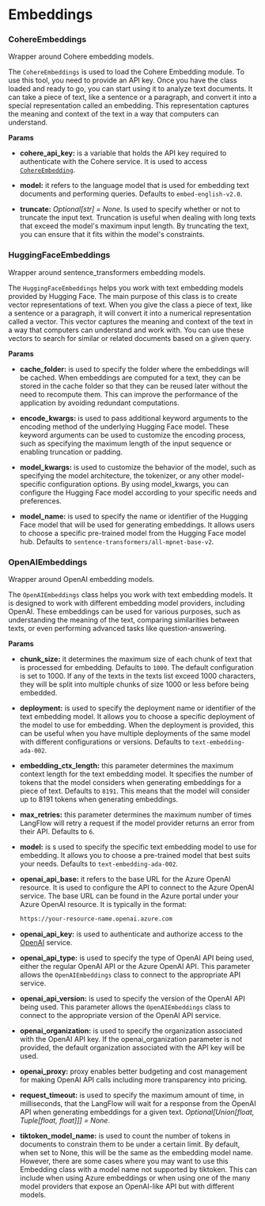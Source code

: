 # Embeddings


### CohereEmbeddings

Wrapper around Cohere embedding models.

The `CohereEmbeddings` is used to load the Cohere Embedding module. To use this tool, you need to provide an API key. Once you have the class loaded and ready to go, you can start using it to analyze text documents. It can take a piece of text, like a sentence or a paragraph, and convert it into a special representation called an embedding. This representation captures the meaning and context of the text in a way that computers can understand.

**Params**

- **cohere_api_key:** is a variable that holds the API key required to authenticate with the Cohere service. It is used to access [`CohereEmbedding`](https://cohere.com/).

- **model:** it refers to the language model that is used for embedding text documents and performing queries. Defaults to `embed-english-v2.0`.

- **truncate:** *Optional[str] = None*. Is used to specify whether or not to truncate the input text. Truncation is useful when dealing with long texts that exceed the model's maximum input length. By truncating the text, you can ensure that it fits within the model's constraints.


### HuggingFaceEmbeddings

Wrapper around sentence_transformers embedding models.

The `HuggingFaceEmbeddings` helps you work with text embedding models provided by Hugging Face. The main purpose of this class is to create vector representations of text. When you give the class a piece of text, like a sentence or a paragraph, it will convert it into a numerical representation called a vector. This vector captures the meaning and context of the text in a way that computers can understand and work with. You can use these vectors to search for similar or related documents based on a given query.

**Params**

- **cache_folder:** is used to specify the folder where the embeddings will be cached. When embeddings are computed for a text, they can be stored in the cache folder so that they can be reused later without the need to recompute them. This can improve the performance of the application by avoiding redundant computations.

- **encode_kwargs:** is used to pass additional keyword arguments to the encoding method of the underlying Hugging Face model. These keyword arguments can be used to customize the encoding process, such as specifying the maximum length of the input sequence or enabling truncation or padding. 

- **model_kwargs:** is used to customize the behavior of the model, such as specifying the model architecture, the tokenizer, or any other model-specific configuration options. By using model_kwargs, you can configure the Hugging Face model according to your specific needs and preferences.

- **model_name:**  is used to specify the name or identifier of the Hugging Face model that will be used for generating embeddings. It allows users to choose a specific pre-trained model from the Hugging Face model hub. Defaults to `sentence-transformers/all-mpnet-base-v2`.


### OpenAIEmbeddings

Wrapper around OpenAI embedding models.

The `OpenAIEmbeddings` class helps you work with text embedding models. It is designed to work with different embedding model providers, including OpenAI. These embeddings can be used for various purposes, such as understanding the meaning of the text, comparing similarities between texts, or even performing advanced tasks like question-answering.

**Params**

- **chunk_size:** it determines the maximum size of each chunk of text that is processed for embedding. Defaults to `1000`. The default configuration is set to 1000. If any of the texts in the texts list exceed 1000 characters, they will be split into multiple chunks of size 1000 or less before being embedded.

- **deployment:** is used to specify the deployment name or identifier of the text embedding model. It allows you to choose a specific deployment of the model to use for embedding. When the deployment is provided, this can be useful when you have multiple deployments of the same model with different configurations or versions. Defaults to `text-embedding-ada-002`.

- **embedding_ctx_length:** this parameter determines the maximum context length for the text embedding model. It specifies the number of tokens that the model considers when generating embeddings for a piece of text. Defaults to `8191`. This means that the model will consider up to 8191 tokens when generating embeddings.

- **max_retries:** this parameter determines the maximum number of times LangFlow will retry a request if the model provider returns an error from their API. Defaults to `6`.

- **model:** is s used to specify the specific text embedding model to use for embedding. It allows you to choose a pre-trained model that best suits your needs. Defaults to `text-embedding-ada-002`.

- **openai_api_base:** it refers to the base URL for the Azure OpenAI resource. It is used to configure the API to connect to the Azure OpenAI service. The base URL can be found in the Azure portal under your Azure OpenAI resource. It is typically in the format:

    ```HTML
    https://your-resource-name.openai.azure.com
    ```

- **openai_api_key:** is used to authenticate and authorize access to the [OpenAI](https://openai.com/) service. 

- **openai_api_type:** is used to specify the type of OpenAI API being used, either the regular OpenAI API or the Azure OpenAI API. This parameter allows the `OpenAIEmbeddings` class to connect to the appropriate API service.

- **openai_api_version:** is used to specify the version of the OpenAI API being used. This parameter allows the `OpenAIEmbeddings` class to connect to the appropriate version of the OpenAI API service.

- **openai_organization:** is used to specify the organization associated with the OpenAI API key. If the openai_organization parameter is not provided, the default organization associated with the API key will be used.

- **openai_proxy:** proxy enables better budgeting and cost management for making OpenAI API calls including more transparency into pricing.

- **request_timeout:** is used to specify the maximum amount of time, in milliseconds, that the LangFlow will wait for a response from the OpenAI API when generating embeddings for a given text. *Optional[Union[float, Tuple[float, float]]] = None*.

- **tiktoken_model_name:** is used to count the number of tokens in documents to constrain them to be under a certain limit. By default, when set to None, this will be the same as the embedding model name. However, there are some cases where you may want to use this Embedding class with a model name not supported by tiktoken. This can include when using Azure embeddings or when using one of the many model providers that expose an OpenAI-like API but with different models. 
